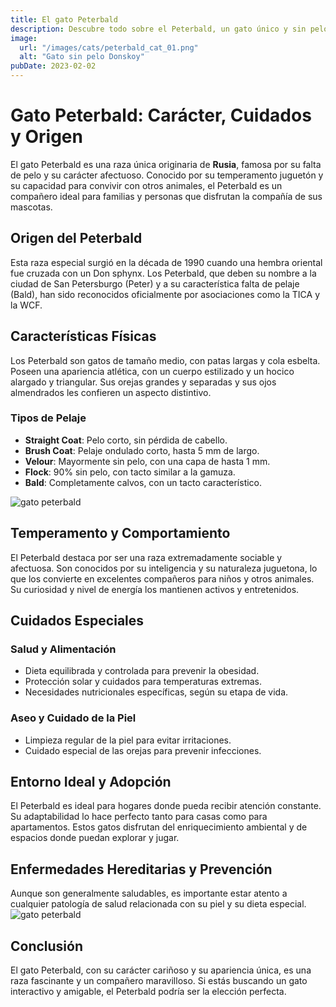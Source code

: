 ```yaml
---
title: El gato Peterbald
description: Descubre todo sobre el Peterbald, un gato único y sin pelo originario de Rusia. Conoce sus cuidados, temperamento y características especiales. Ideal para familias y amantes de los gatos.
image: 
  url: "/images/cats/peterbald_cat_01.png"
  alt: "Gato sin pelo Donskoy"
pubDate: 2023-02-02
---
```

# Gato Peterbald: Carácter, Cuidados y Origen

El gato Peterbald es una raza única originaria de **Rusia**, famosa por su falta de pelo y su carácter afectuoso. Conocido por su temperamento juguetón y su capacidad para convivir con otros animales, el Peterbald es un compañero ideal para familias y personas que disfrutan la compañía de sus mascotas.

## Origen del Peterbald
Esta raza especial surgió en la década de 1990 cuando una hembra oriental fue cruzada con un Don sphynx. Los Peterbald, que deben su nombre a la ciudad de San Petersburgo (Peter) y a su característica falta de pelaje (Bald), han sido reconocidos oficialmente por asociaciones como la TICA y la WCF.

## Características Físicas
Los Peterbald son gatos de tamaño medio, con patas largas y cola esbelta. Poseen una apariencia atlética, con un cuerpo estilizado y un hocico alargado y triangular. Sus orejas grandes y separadas y sus ojos almendrados les confieren un aspecto distintivo.

### Tipos de Pelaje
- **Straight Coat**: Pelo corto, sin pérdida de cabello.
- **Brush Coat**: Pelaje ondulado corto, hasta 5 mm de largo.
- **Velour**: Mayormente sin pelo, con una capa de hasta 1 mm.
- **Flock**: 90% sin pelo, con tacto similar a la gamuza.
- **Bald**: Completamente calvos, con un tacto característico.

![gato peterbald](/images/cats/peterbald_cat_02.png)

## Temperamento y Comportamiento
El Peterbald destaca por ser una raza extremadamente sociable y afectuosa. Son conocidos por su inteligencia y su naturaleza juguetona, lo que los convierte en excelentes compañeros para niños y otros animales. Su curiosidad y nivel de energía los mantienen activos y entretenidos.

## Cuidados Especiales
### Salud y Alimentación
- Dieta equilibrada y controlada para prevenir la obesidad.
- Protección solar y cuidados para temperaturas extremas.
- Necesidades nutricionales específicas, según su etapa de vida.

### Aseo y Cuidado de la Piel
- Limpieza regular de la piel para evitar irritaciones.
- Cuidado especial de las orejas para prevenir infecciones.


## Entorno Ideal y Adopción
El Peterbald es ideal para hogares donde pueda recibir atención constante. Su adaptabilidad lo hace perfecto tanto para casas como para apartamentos. Estos gatos disfrutan del enriquecimiento ambiental y de espacios donde puedan explorar y jugar.

## Enfermedades Hereditarias y Prevención
Aunque son generalmente saludables, es importante estar atento a cualquier patología de salud relacionada con su piel y su dieta especial.
![gato peterbald](/images/cats/peterbald_cat_03.png)
## Conclusión
El gato Peterbald, con su carácter cariñoso y su apariencia única, es una raza fascinante y un compañero maravilloso. Si estás buscando un gato interactivo y amigable, el Peterbald podría ser la elección perfecta.
